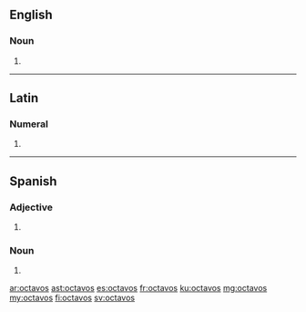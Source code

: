 ==English==

===Noun===
{{head|en|plural}}

# {{plural of|octavo|lang=en}}

----

==Latin==

===Numeral===
{{la-num-form|octavōs}}

# {{inflection of|octavus||acc|m|p|lang=la}}

----

==Spanish==

===Adjective===
{{head|es|adjective form|g=m-p}}

# {{masculine plural of|octavo|lang=es}}

===Noun===
{{head|es|noun form|g=m-p}}

# {{plural of|octavo|lang=es}}

[[ar:octavos]]
[[ast:octavos]]
[[es:octavos]]
[[fr:octavos]]
[[ku:octavos]]
[[mg:octavos]]
[[my:octavos]]
[[fi:octavos]]
[[sv:octavos]]